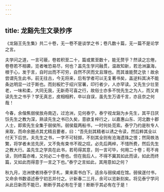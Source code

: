 ```yaml
---
---
---
```

title: 龙谿先生文录抄序
---

《龙谿王先生集》共二十卷，无一卷不是谈学之书；卷凡数十篇，无一篇不是论学之言。

夫学问之道，一言可蔽，卷若积至二十，篇或累至数十，能无赘乎？然读之忘倦，卷卷若不相袭，览者唯恐易尽，何也？盖先生学问融贯，温故知新，若沧洲瀛海，根于心，发于言，自时出而不可穷，自然不厌而文且理也。而其谁能赘之欤！故余尝谓先生此书，前无往古，今无将来，后有学者可以无复著书矣，盖逆料其决不能条达明显一过于斯也。而刻板贮于绍兴官署，印行者少，人亦罕读。又先生少壮至老，一味和柔，大同无我，无新奇可喜之行，故俗士亦多不悦先生之为人，而又肯读先生之书乎？学无真志，皮相相矜，卒以自误，虽先生万语千言，亦且奈之何哉！

今春，余偕焦弱侯放舟南迈，过沧洲，见何泰宁。泰宁视龙谿为乡先生，其平日厌饫先生之教为深，熟读先生之书已久矣，意欲复梓行之，以嘉惠山东、河北数十郡人士，即索先生全集于弱侯所。弱侯载两船书，一时何处觅索。泰宁乃约是秋专人来取，而命余圈点其尤精且要者，曰：“吾先刻其精者以诱之令读，然后粹其全以付天下后世。夫先生之书，一字不可轻掷，不刻其全则有沧海遗珠之恨；然简帙浩繁，将学者未览先厌，又不免有束书不观之叹。必先后两梓，不惜所费，然后先生之教大行。盖先生之学具在此书，若苟得其意，则一言可毕，何用二十卷；苟不肯读，则终篇亦难，又何必二十卷也。但在我后人，不得不冀其如此而读，如此而终篇，又如此而得意于一言之下也。”泰宁之言如此，其用意如之何？

秋九月，沧洲使者持泰宁手札，果来索书白下。适余与弱侯咸在馆。弱侯遂付书，又命余书数语述泰宁初志并付之。计新春二三月，余可以览新刻矣。将见泰宁学问从此日新而不能已，断断乎其必有在于是！断断乎其必有在于是！